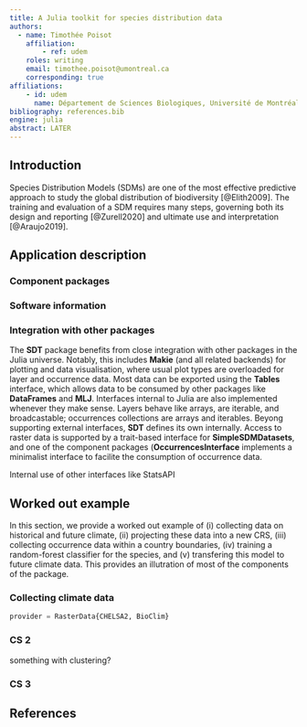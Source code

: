 ```yaml
---
title: A Julia toolkit for species distribution data
authors:
  - name: Timothée Poisot
    affiliation:
        - ref: udem
    roles: writing
    email: timothee.poisot@umontreal.ca
    corresponding: true
affiliations:
    - id: udem
      name: Département de Sciences Biologiques, Université de Montréal, Montréal, Canada
bibliography: references.bib
engine: julia
abstract: LATER
---
```


## Introduction

Species Distribution Models (SDMs) are one of the most effective predictive approach to study the global distribution of biodiversity [@Elith2009]. The training and evaluation of a SDM requires many steps, governing both its design and reporting [@Zurell2020] and ultimate use and interpretation [@Araujo2019].

## Application description

### Component packages

### Software information

### Integration with other packages

The **SDT** package benefits from close integration with other packages in the Julia universe. Notably, this includes **Makie** (and all related backends) for plotting and data visualisation, where usual plot types are overloaded for layer and occurrence data. Most data can be exported using the **Tables** interface, which allows data to be consumed by other packages like **DataFrames** and **MLJ**. Interfaces internal to Julia are also implemented whenever they make sense. Layers behave like arrays, are iterable, and broadcastable; occurrences collections are arrays and iterables. Beyong supporting external interfaces, **SDT** defines its own internally. Access to raster data is supported by a trait-based interface for **SimpleSDMDatasets**, and one of the component packages (**OccurrencesInterface** implements a minimalist interface to facilite the consumption of occurrence data.

Internal use of other interfaces like StatsAPI

## Worked out example

In this section, we provide a worked out example of (i) collecting data on historical and future climate, (ii) projecting these data into a new CRS, (iii) collecting occurrence data within a country boundaries, (iv) training a random-forest classifier for the species, and (v) transfering this model to future climate data. This provides an illutration of most of the components of the package.

### Collecting climate data

```julia
provider = RasterData{CHELSA2, BioClim}
```

### CS 2

something with clustering?

### CS 3

## References